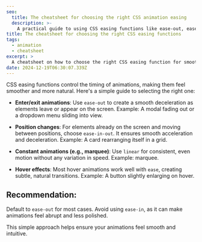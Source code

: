 ```yaml
---
seo:
  title: The cheatsheet for choosing the right CSS animation easing
  description: >-
    A practical guide to using CSS easing functions like ease-out, ease-in-out, linear, and ease for animations and transitions.
title: The cheatsheet for choosing the right CSS easing functions
tags:
  - animation
  - cheatsheet
excerpt: >
  A cheatsheet on how to choose the right CSS easing function for smooth animations, from transitions to hover effects.
date: 2024-12-19T06:30:07.339Z
---
```


CSS easing functions control the timing of animations, making them feel smoother and more natural. Here's a simple guide to selecting the right one:

- **Enter/exit animations**: Use `ease-out` to create a smooth deceleration as elements leave or appear on the screen.
  Example: A modal fading out or a dropdown menu sliding into view.

- **Position changes**: For elements already on the screen and moving between positions, choose `ease-in-out`. It ensures smooth acceleration and deceleration.
  Example: A card rearranging itself in a grid.

- **Constant animations (e.g., marquee)**: Use `linear` for consistent, even motion without any variation in speed.
  Example: marquee.

- **Hover effects**: Most hover animations work well with `ease`, creating subtle, natural transitions.
  Example: A button slightly enlarging on hover.

## Recommendation:

Default to `ease-out` for most cases. Avoid using `ease-in`, as it can make animations feel abrupt and less polished.

This simple approach helps ensure your animations feel smooth and intuitive.
